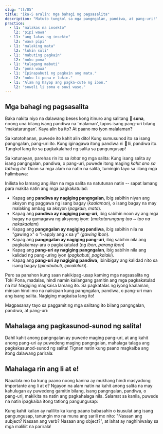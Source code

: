```yaml
---
slug: "tl/05"
title: "ika-5 aralin: mga bahagi ng pagsasalita"
description: "Matuto tungkol sa mga pangngalan, pandiwa, at pang-uri!"
practice:
  - l1: "malakas na insekto"
    l2: "pipi wawa"
  - l1: "ang lakas ng insekto"
    l2: "wawa pipi"
  - l1: "malaking mata"
    l2: "lukin suli"
  - l1: "mabuting pagkain"
    l2: "moku pona"
  - l1: "talagang mabuti"
    l2: "pona wawa"
  - l1: "Ipinapabuti ng pagkain ang mata."
    l2: "moku li pona e lukin."
  - l1: "Alam ng hayop ang pagka-cute ng ibon."
    l2: "soweli li sona e suwi waso."
---
```



## Mga bahagi ng pagsasalita

Baka nakita niyo na dalawang beses kong itinuro ang salitang **󱥡 sona**, noong una bilang isang pandiwa na 'malaman', tapos isang pang-uri bilang 'makatarungan'. Kaya alin ba ito? At paano mo iyon malalaman?

Sa katotohanan, puwede ito kahit alin dito! Kung sumusunod ito sa isang pangngalan, pang-uri ito. Kung iginagawa itong pandiwa ni **󱤧 li**, pandiwa ito. Tungkol lang ito sa pagkakalahad ng salita sa pangungusap!

Sa katunayan, parehas rin ito sa _lahat_ ng mga salita: Kung isang salita ay isang pangngalan, pandiwa, o pang-uri, puwede itong maging _kahit ano sa tatlong ito_! Doon sa mga alam na natin na salita, tumingin tayo sa iilang mga halimbawa:

<List>
  <Word sl="lukin" m="PNG: mata; PND: itignan" />
  <Word sl="moku" m="PNG: pagkain; PND: kain, inom" />
  <Word sl="sona" m="PNG: kaalaman, katarungan; PND: malaman; PNR: matalino, makatarungan" />
  <Word sl="suli" m="PNG: laki; PND: lakihan, bigyang-diin; PNR: malaki, importante" />
  <Word sl="pona" m="PNG: buti; PND: ipabuti, pagbutihin; PNR: mabuti, kaaya-aya" />
  <Word sl="waso" m="PNG: ibon; PND: gawing ibon; PNR: ng ibon, parang ibon" />
</List>

Inilista ko lamang ang *iilan* na mga salita na natutunan natin -- sapat lamang para makita natin ang mga pagkakatulad:
* Kapag ang **pandiwa ay nagiging pangngalan**, ibig sabihin niyan ang aksyon mg paggawa ng isang bagay (*kaalaman*), o isang bagay na may malaking ambag sa aksyon (*pagkain, mata*).
* Kapag ang **pandiwa ay nagiging pang-uri**, ibig sabihin noon ay ang mga bagay na gumagawa ng aksyong iyon: (*makatarungang tao ~ tao na nakakaalam*)
* Kapag ang **pangngalan ay nagiging pandiwa**, ibig sabihin nila na "gawing x" o "i-apply ang x sa y" (*gawing ibon*).
* Kapag ang **pangngalan ay nagiging pang-uri**, ibig sabihin nila ang pagkakamay-aru o pagkakatulad (*ng ibon, parang ibon*)
* Kapag ang **pang-uri ay nagiging pangngalan**, ibig sabihin nila ang kalidad ng pang-uring iyon (*pagkabuti, pagkalaki*).
* Kapag ang **pang-uri ay nagiging pandiwa**, ibinibigay ang kalidad nito sa isang bagay (*ipinabubuti, ipinalalaki*).

Pero sa panahon kung saan nakikipag-usap kaming mga nagsasalita ng Toki Pona, madalas, hindi namin kailangang gamitin ang mga pagkakatulad na ito! Nagiging magkaisa lamang ito. Sa pagkatalas ng iyong kaalaman, minsan hindi mo na naiisipan kung pangngalan, pandiwa, o pang-uri man ang isang salita. Nagiging magkaisa lang ito!

Magpasanay tayo sa paggamit ng mga salitang ito bilang pangngalan, pandiwa, at pang-uri:

<List>
  <Sentence sl="lukin li pona e sona." m="Ipinanapabuti ng mata ang kaalaman." />
  <Sentence sl="moku li suli e pipi." m="Ipinapalaki ng pagkain ang insekto." />
  <Sentence
    sl="moku li wawa e soweli lili."
    m="Ipinapalakas ng pagkain ang maliit na hayop."
  />
</List>

## Mahalaga ang pagkasunod-sunod ng salita!

Dahil kahit anong pangngalan ay puwede maging pang-uri, at ang kahit anong pang-uri ay puwedeng maging pangngalan, mahalaga talaga ang pagkakasunod-sunod ng salita! Tignan natin kung paano magkaiba ang itong dalawang parirala:

<List>
  <Word sl="soweli suli" m="malaking hayop" />
  <Word sl="suli soweli" m="ang laki ng hayop" />
  <Sentence
    sl="soweli suli li sona e suli soweli."
    m="Alam ng malaking hayop ang laki ng hayop."
  />
</List>

## Mahalaga rin ang li at e!

Naaalala mo ba kung paano noong kanina ay mukhang hindi masyadong importante ang li at e? Ngayon na alam natin na kahit anong salita na may kahulugan ay puwedeng gamitin bilang, isang pangngalan, pandiwa, o pang-uri, makikita na natin ang pagkahalaga nila. Salamat sa kanila, puwede na natin ipagkaiba itong tatlong pangungusap:

<List>
  <Word sl="soweli sona" m="makatarungang hayop" />
  <Word sl="sona pona" m="mabuting kaalaman; malaman ng mabuti" />
  <Word sl="pona waso" m="ang kabutihan ng ibon" />
  <Sentence
    sl="soweli sona li pona e waso."
    m="Tinutulungan ng nakakaalam na hayop ang ibon."
  />
  <Sentence
    sl="soweli li sona pona e waso."
    m="Alam na mabuti ng hayop ang ibon."
  />
  <Sentence
    sl="soweli li sona e pona waso."
    m="Alam ng hayop ang kabutihan ng ibon."
  />
</List>
Kung kahit kailan ay nalilito ka kung paano babasahin o isusulat ang isang pangungusap, tanungin mo na muna ang sarili mo nito:
"Nasaan ang subject? Nasaan ang verb? Nasaan ang object?", at lahat ay naghihiwalay
sa mga maliliit na parirala!

<Practice exercises={frontmatter.practice}  />
